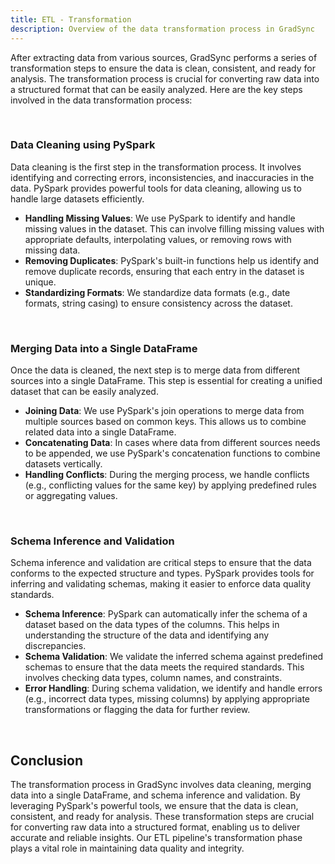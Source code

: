 ```yaml
---
title: ETL - Transformation
description: Overview of the data transformation process in GradSync
---
```


After extracting data from various sources, GradSync performs a series of transformation steps to ensure the data is clean, consistent, and ready for analysis. The transformation process is crucial for converting raw data into a structured format that can be easily analyzed. Here are the key steps involved in the data transformation process:

<br />

### Data Cleaning using PySpark

Data cleaning is the first step in the transformation process. It involves identifying and correcting errors, inconsistencies, and inaccuracies in the data. PySpark provides powerful tools for data cleaning, allowing us to handle large datasets efficiently.

- **Handling Missing Values**: We use PySpark to identify and handle missing values in the dataset. This can involve filling missing values with appropriate defaults, interpolating values, or removing rows with missing data.
- **Removing Duplicates**: PySpark's built-in functions help us identify and remove duplicate records, ensuring that each entry in the dataset is unique.
- **Standardizing Formats**: We standardize data formats (e.g., date formats, string casing) to ensure consistency across the dataset.

<br />

### Merging Data into a Single DataFrame

Once the data is cleaned, the next step is to merge data from different sources into a single DataFrame. This step is essential for creating a unified dataset that can be easily analyzed.

- **Joining Data**: We use PySpark's join operations to merge data from multiple sources based on common keys. This allows us to combine related data into a single DataFrame.
- **Concatenating Data**: In cases where data from different sources needs to be appended, we use PySpark's concatenation functions to combine datasets vertically.
- **Handling Conflicts**: During the merging process, we handle conflicts (e.g., conflicting values for the same key) by applying predefined rules or aggregating values.

<br />

### Schema Inference and Validation

Schema inference and validation are critical steps to ensure that the data conforms to the expected structure and types. PySpark provides tools for inferring and validating schemas, making it easier to enforce data quality standards.

- **Schema Inference**: PySpark can automatically infer the schema of a dataset based on the data types of the columns. This helps in understanding the structure of the data and identifying any discrepancies.
- **Schema Validation**: We validate the inferred schema against predefined schemas to ensure that the data meets the required standards. This involves checking data types, column names, and constraints.
- **Error Handling**: During schema validation, we identify and handle errors (e.g., incorrect data types, missing columns) by applying appropriate transformations or flagging the data for further review.

<br />

## Conclusion

The transformation process in GradSync involves data cleaning, merging data into a single DataFrame, and schema inference and validation. By leveraging PySpark's powerful tools, we ensure that the data is clean, consistent, and ready for analysis. These transformation steps are crucial for converting raw data into a structured format, enabling us to deliver accurate and reliable insights. Our ETL pipeline's transformation phase plays a vital role in maintaining data quality and integrity.